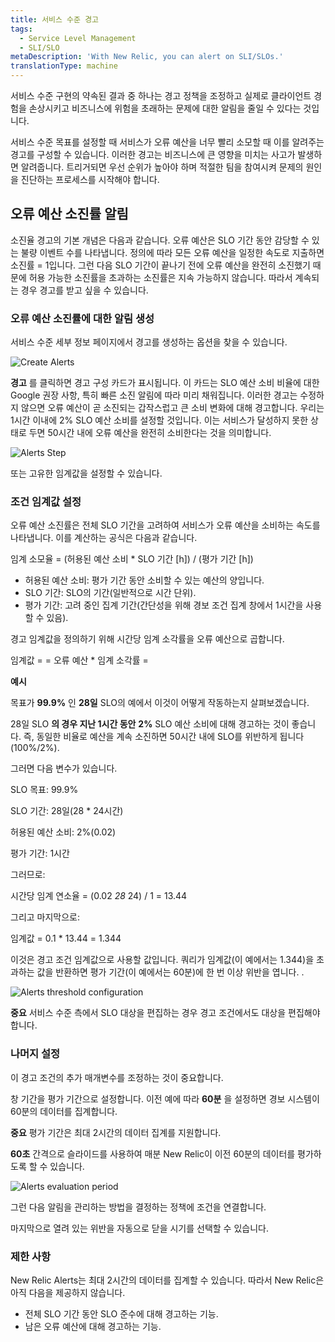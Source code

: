```yaml
---
title: 서비스 수준 경고
tags:
  - Service Level Management
  - SLI/SLO
metaDescription: 'With New Relic, you can alert on SLI/SLOs.'
translationType: machine
---
```






서비스 수준 구현의 약속된 결과 중 하나는 경고 정책을 조정하고 실제로 클라이언트 경험을 손상시키고 비즈니스에 위험을 초래하는 문제에 대한 알림을 줄일 수 있다는 것입니다.

서비스 수준 목표를 설정할 때 서비스가 오류 예산을 너무 빨리 소모할 때 이를 알려주는 경고를 구성할 수 있습니다. 이러한 경고는 비즈니스에 큰 영향을 미치는 사고가 발생하면 알려줍니다. 트리거되면 우선 순위가 높아야 하며 적절한 팀을 참여시켜 문제의 원인을 진단하는 프로세스를 시작해야 합니다.

## 오류 예산 소진률 알림

소진율 경고의 기본 개념은 다음과 같습니다. 오류 예산은 SLO 기간 동안 감당할 수 있는 불량 이벤트 수를 나타냅니다. 정의에 따라 모든 오류 예산을 일정한 속도로 지출하면 소진률 = 1입니다. 그런 다음 SLO 기간이 끝나기 전에 오류 예산을 완전히 소진했기 때문에 허용 가능한 소진률을 초과하는 소진률은 지속 가능하지 않습니다. 따라서 계속되는 경우 경고를 받고 싶을 수 있습니다.

### 오류 예산 소진률에 대한 알림 생성

서비스 수준 세부 정보 페이지에서 경고를 생성하는 옵션을 찾을 수 있습니다.

<img
  title="Alerts CTA.png"
  alt="Create Alerts"
  src={alertsCta}
/>

**경고** 를 클릭하면 경고 구성 카드가 표시됩니다. 이 카드는 SLO 예산 소비 비율에 대한 Google 권장 사항, 특히 빠른 소진 알림에 따라 미리 채워집니다. 이러한 경고는 수정하지 않으면 오류 예산이 곧 소진되는 갑작스럽고 큰 소비 변화에 대해 경고합니다. 우리는 1시간 이내에 2% SLO 예산 소비를 설정할 것입니다. 이는 서비스가 달성하지 못한 상태로 두면 50시간 내에 오류 예산을 완전히 소비한다는 것을 의미합니다.

<img
  title="Alerts Step.png"
  alt="Alerts Step"
  src={alertsStep}
/>

또는 고유한 임계값을 설정할 수 있습니다.

### 조건 임계값 설정

오류 예산 소진률은 전체 SLO 기간을 고려하여 서비스가 오류 예산을 소비하는 속도를 나타냅니다. 이를 계산하는 공식은 다음과 같습니다.

임계 소모율 = (허용된 예산 소비 \* SLO 기간 \[h]) / (평가 기간 \[h])

* 허용된 예산 소비: 평가 기간 동안 소비할 수 있는 예산의 양입니다.
* SLO 기간: SLO의 기간(일반적으로 시간 단위).
* 평가 기간: 고려 중인 집계 기간(간단성을 위해 경보 조건 집계 창에서 1시간을 사용할 수 있음).

경고 임계값을 정의하기 위해 시간당 임계 소각률을 오류 예산으로 곱합니다.

임계값 = = 오류 예산 \* 임계 소각률 =

**예시**

목표가 **99.9%** 인 **28일** SLO의 예에서 이것이 어떻게 작동하는지 살펴보겠습니다.

28일 SLO **의 경우 지난 1시간 동안** **2%** SLO 예산 소비에 대해 경고하는 것이 좋습니다. 즉, 동일한 비율로 예산을 계속 소진하면 50시간 내에 SLO를 위반하게 됩니다(100%/2%).

그러면 다음 변수가 있습니다.

SLO 목표: 99.9%

SLO 기간: 28일(28 \* 24시간)

허용된 예산 소비: 2%(0.02)

평가 기간: 1시간

그러므로:

시간당 임계 연소율 = (0.02 _28_ 24) / 1 = 13.44

그리고 마지막으로:

임계값 = 0.1 \* 13.44 = 1.344

이것은 경고 조건 임계값으로 사용할 값입니다. 쿼리가 임계값(이 예에서는 1.344)을 초과하는 값을 반환하면 평가 기간(이 예에서는 60분)에 한 번 이상 위반을 엽니다. .

<img
  title="Alerts threshold.png"
  alt="Alerts threshold configuration"
  src={alertsConfig1}
/>

**중요** 서비스 수준 측에서 SLO 대상을 편집하는 경우 경고 조건에서도 대상을 편집해야 합니다.

### 나머지 설정

이 경고 조건의 추가 매개변수를 조정하는 것이 중요합니다.

창 기간을 평가 기간으로 설정합니다. 이전 예에 따라 **60분** 을 설정하면 경보 시스템이 60분의 데이터를 집계합니다.

**중요** 평가 기간은 최대 2시간의 데이터 집계를 지원합니다.

**60초** 간격으로 슬라이드를 사용하여 매분 New Relic이 이전 60분의 데이터를 평가하도록 할 수 있습니다.

<img
  title="Alerts period.png"
  alt="Alerts evaluation period"
  src={alertsConfig2}
/>

그런 다음 알림을 관리하는 방법을 결정하는 정책에 조건을 연결합니다.

마지막으로 열려 있는 위반을 자동으로 닫을 시기를 선택할 수 있습니다.

### 제한 사항

New Relic Alerts는 최대 2시간의 데이터를 집계할 수 있습니다. 따라서 New Relic은 아직 다음을 제공하지 않습니다.

* 전체 SLO 기간 동안 SLO 준수에 대해 경고하는 기능.
* 남은 오류 예산에 대해 경고하는 기능.